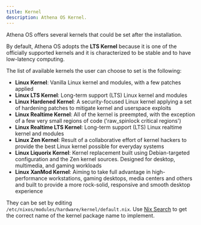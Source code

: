 ```yaml
---
title: Kernel
description: Athena OS Kernel.
---
```


Athena OS offers several kernels that could be set after the installation.

By default, Athena OS adopts the **LTS Kernel** because it is one of the officially supported kernels and it is characterized to be stable and to have low-latency computing.

The list of available kernels the user can choose to set is the following:
- **Linux Kernel**: Vanilla Linux kernel and modules, with a few patches applied
- **Linux LTS Kernel**: Long-term support (LTS) Linux kernel and modules
- **Linux Hardened Kernel**: A security-focused Linux kernel applying a set of hardening patches to mitigate kernel and userspace exploits
- **Linux Realtime Kernel**: All of the kernel is preempted, with the exception of a few very small regions of code ('raw_spinlock critical regions')
- **Linux Realtime LTS Kernel**: Long-term support (LTS) Linux realtime kernel and modules
- **Linux Zen Kernel**: Result of a collaborative effort of kernel hackers to provide the best Linux kernel possible for everyday systems
- **Linux Liquorix Kernel**: Kernel replacement built using Debian-targeted configuration and the Zen kernel sources. Designed for desktop, multimedia, and gaming workloads
- **Linux XanMod Kernel**: Aiming to take full advantage in high-performance workstations, gaming desktops, media centers and others and built to provide a more rock-solid, responsive and smooth desktop experience

They can be set by editing `/etc/nixos/modules/hardware/kernel/default.nix`. Use [Nix Search](https://search.nixos.org/packages) to get the correct name of the kernel package name to implement.

<ImageComponent />